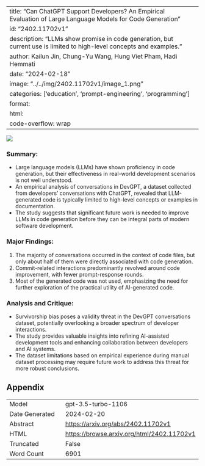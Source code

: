 
---
title: "Can ChatGPT Support Developers? An Empirical Evaluation of Large Language Models for Code Generation"
id: "2402.11702v1"
description: "LLMs show promise in code generation, but current use is limited to high-level concepts and examples."
author: Kailun Jin, Chung-Yu Wang, Hung Viet Pham, Hadi Hemmati
date: "2024-02-18"
image: "../../img/2402.11702v1/image_1.png"
categories: ['education', 'prompt-engineering', 'programming']
format:
  html:
    code-overflow: wrap
---

![](../../img/2402.11702v1/image_1.png)

### **Summary:**
- Large language models (LLMs) have shown proficiency in code generation, but their effectiveness in real-world development scenarios is not well understood.
- An empirical analysis of conversations in DevGPT, a dataset collected from developers' conversations with ChatGPT, revealed that LLM-generated code is typically limited to high-level concepts or examples in documentation.
- The study suggests that significant future work is needed to improve LLMs in code generation before they can be integral parts of modern software development.

### **Major Findings:**
1. The majority of conversations occurred in the context of code files, but only about half of them were directly associated with code generation.
2. Commit-related interactions predominantly revolved around code improvement, with fewer prompt-response rounds.
3. Most of the generated code was not used, emphasizing the need for further exploration of the practical utility of AI-generated code.

### **Analysis and Critique:**
- Survivorship bias poses a validity threat in the DevGPT conversations dataset, potentially overlooking a broader spectrum of developer interactions.
- The study provides valuable insights into refining AI-assisted development tools and enhancing collaboration between developers and AI systems.
- The dataset limitations based on empirical experience during manual dataset processing may require future work to address this threat for more robust conclusions.

## Appendix

|          |          |
|----------|----------|
| Model     | gpt-3.5-turbo-1106       |
| Date Generated     | 2024-02-20       |
| Abstract | [https://arxiv.org/abs/2402.11702v1](https://arxiv.org/abs/2402.11702v1)        |
| HTML     | [https://browse.arxiv.org/html/2402.11702v1](https://browse.arxiv.org/html/2402.11702v1)       |
| Truncated       | False       |
| Word Count       | 6901       |